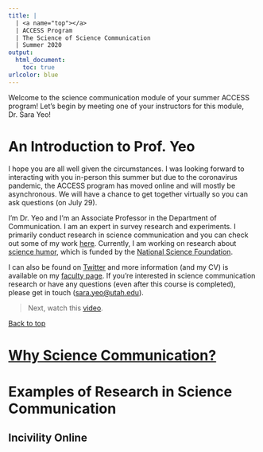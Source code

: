```yaml
---
title: |
  | <a name="top"></a>
  | ACCESS Program
  | The Science of Science Communication
  | Summer 2020
output:
  html_document:
    toc: true
urlcolor: blue
---
```


Welcome to the science communication module of your summer ACCESS program! Let's begin by meeting one of your instructors for this module, Dr. Sara Yeo!

# An Introduction to Prof. Yeo
I hope you are all well given the circumstances. I was looking forward to interacting with you in-person this summer but due to the coronavirus pandemic, the ACCESS program has moved online and will mostly be asynchronous. We will have a chance to get together virtually so you can ask questions (on July 29).

I'm Dr. Yeo and I'm an Associate Professor in the Department of Communication. I am an expert in survey research and experiments. I primarily conduct research in science communication and you can check out some of my work [here](https://orcid.org/0000-0002-2043-8400). Currently, I am working on research about [science humor](https://www.nsf.gov/awardsearch/showAward?AWD_ID=1906864), which is funded by the [National Science Foundation](https://nsf.gov/).

I can also be found on [Twitter](https://twitter.com/sarakyeo) and more information (and my CV) is available on my [faculty page](https://faculty.utah.edu/~sarakyeo). If you're interested in science communication research or have any questions (even after this course is completed), please get in touch ([sara.yeo@utah.edu](mailto:sara.yeo@utah.edu)).

> Next, watch this [video](https://vimeo.com/439070759).

<a href="#top">Back to top</a>


# [Why Science Communication?](https://vimeo.com/439097948)

# Examples of Research in Science Communication
## Incivility Online
> 
